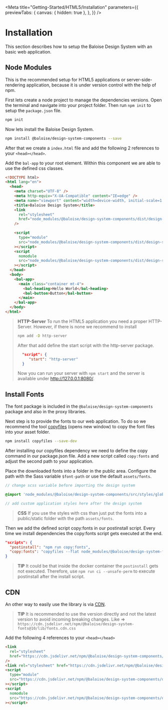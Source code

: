 
<Meta
  title="Getting-Started/HTML5/Installation"
  parameters={{
    previewTabs: {
      canvas: { hidden: true },
    },
  }}
/>

# Installation

This section describes how to setup the Baloise Design System with an basic web application.

## Node Modules

This is the recommended setup for HTML5 applications or server-side-rendering application, because it is under version control with the help of npm.

First lets create a node project to manage the dependencies versions. Open the terminal and navigate into your project folder. Then run `npm init` to setup the `package.json` file.

```bash
npm init
```

Now lets install the Baloise Design System.

```bash
npm install @baloise/design-system-components --save
```

After that we create a `index.html` file and add the following 2 references to your `<head></head>`.

Add the `bal-app` to your root element. Within this component we are able to use the defined css classes.

```html
<!DOCTYPE html>
<html lang="en">
  <head>
    <meta charset="UTF-8" />
    <meta http-equiv="X-UA-Compatible" content="IE=edge" />
    <meta name="viewport" content="width=device-width, initial-scale=1.0" />
    <title>Baloise Design System</title>
    <link
      rel="stylesheet"
      href="node_modules/@baloise/design-system-components/dist/design-system-components/design-system-components.css"
    />

    <script
      type="module"
      src="node_modules/@baloise/design-system-components/dist/design-system-components/design-system-components.esm.js"
    ></script>
    <script
      nomodule
      src="node_modules/@baloise/design-system-components/dist/design-system-components/design-system-components.js"
    ></script>
  </head>
  <body>
    <bal-app>
      <main class="container mt-4">
        <bal-heading>Hello World</bal-heading>
        <bal-button>Button</bal-button>
      </main>
    </bal-app>
  </body>
</html>
```

> **HTTP-Server**
> To run the HTML5 application you need a proper HTTP-Server. However, if there is none we recommend to install
>
> ```bash
> npm add -D http-server
> ```
>
> After that add define the start script with the http-server package.
>
> ```json
>   "script": {
>      "start": "http-server"
>   }
> ```
>
> Now you can run your server with `npm start` and the server is available under http://127.0.0.1:8080/.

## Install Fonts

The font package is included in the `@baloise/design-system-components` package and also in the proxy libraries.

Next step is to provide the fonts to our web application. To do so we recommend the tool [copyfiles](https://www.npmjs.com/package/copyfiles) (opens new window) to copy the font files into your asset folder.

```bash
npm install copyfiles --save-dev
```

After installing our copyfiles dependency we need to define the copy command in our package.json file. Add a new script called `copy:fonts` and adjust the second path to your application.

Place the downloaded fonts into a folder in the public area. Configure the path with the Sass variable `$font-path` or use the default `assets/fonts`.

```scss
// change scss variable before importing the design system

@import 'node_modules/@baloise/design-system-components/src/styles/global.scss';

// add custom application styles here after the design system
```

> **CSS**
> If you use the styles with css than just put the fonts into a public/static folder with the path `assets/fonts`.

Then we add the defined script copy:fonts in our postinstall script. Every time we install dependencies the copy:fonts script gets executed at the end.

```json
"scripts": {
  "postinstall": "npm run copy:fonts",
  "copy:fonts": "copyfiles --flat node_modules/@baloise/design-system-fonts/lib/* public/assets/fonts"
}
```

> **TIP**
> It could be that inside the docker container the `postinstall` gets not executed. Therefore, use `npm run ci --unsafe-perm` to execute postinstall after the install script.

## CDN

An other way to easily use the library is via [CDN](https://www.jsdelivr.com/).

> **TIP**
> It is recommended to use the version directly and not the latest version to avoid incoming breaking changes.
> Like => `https://cdn.jsdelivr.net/npm/@baloise/design-system-fonts@10/lib/fonts.cdn.css`

Add the following 4 references to your `<head></head>`

```html
<link
  rel="stylesheet"
  href="https://cdn.jsdelivr.net/npm/@baloise/design-system-components/dist/design-system-components/design-system-components.css"
/>
<link rel="stylesheet" href="https://cdn.jsdelivr.net/npm/@baloise/design-system-fonts/lib/fonts.cdn.css" />
<script
  type="module"
  src="https://cdn.jsdelivr.net/npm/@baloise/design-system-components/dist/design-system-components/design-system-components.esm.js"
></script>
<script
  nomodule
  src="https://cdn.jsdelivr.net/npm/@baloise/design-system-components/dist/design-system-components/design-system-components.js"
></script>
```

<bal-doc-github link="/stories/getting-started/html5/01-installation.stories.mdx"></bal-doc-github>
